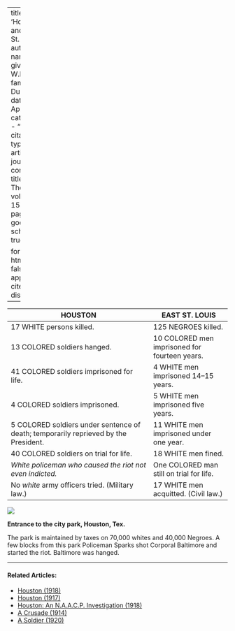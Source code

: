 
---
title: 'Houston and East St. Louis'
author:
  - name:
      given: W.E.B.
      family: Du Bois
date: Apr. 1918
categories: 
  - ""
citation: 
  type: article-journal
  container-title: The Crisis
  volume: 15
  issue: 6
  page: 269
google-scholar: true

format:
  html:
    toc: false
    appendix-cite-as: display
---


| HOUSTON                                                                              | EAST ST. LOUIS                                |
|--------------------------------------------------------------------------------------|-----------------------------------------------|
| 17 WHITE persons killed.                                                             | 125 NEGROES killed.                           |
| 13 COLORED soldiers hanged.                                                          | 10 COLORED men imprisoned for fourteen years. |
| 41 COLORED soldiers imprisoned for life.                                             | 4 WHITE men imprisoned 14--15 years.           |
| 4 COLORED soldiers imprisoned.                                                       | 5 WHITE men imprisoned five years.            |
| 5 COLORED soldiers under sentence of death; temporarily reprieved by the President.  | 11 WHITE men imprisoned under one year.       |
| 40 COLORED soldiers on trial for life.                                               | 18 WHITE men fined.                           |
| *White policeman who caused the riot not even indicted.*                             | One COLORED man still on trial for life.      |
| No *white* army officers tried. (Military law.)                                      | 17 WHITE men acquitted. (Civil law.)          |

![](../../../Images/park_sign.png)

**Entrance to the city park, Houston, Tex.**

 The park is maintained by taxes on 70,000 whites and 40,000 Negroes. A few blocks from this park Policeman Sparks shot Corporal Baltimore and started the riot. Baltimore was hanged.

<!-- Similar articles start here -->

<hr>
#### Related Articles:

* [Houston (1918)](/Volumes/16/06/houston.html)
* [Houston (1917)](/Volumes/14/06/houston.html)
* [Houston: An N.A.A.C.P. Investigation (1918)](/Volumes/15/01/houston.html)
* [A Crusade (1914)](/Volumes/07/05/crusades.html)
* [A Soldier (1920)](/Volumes/19/05/a_soldier.html)

<!-- Similar articles end here -->